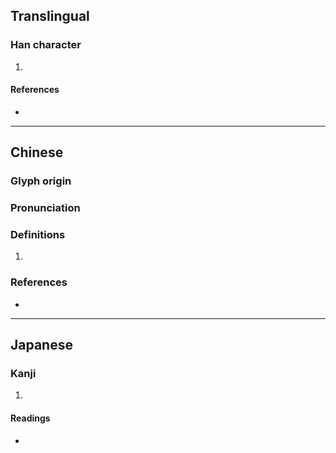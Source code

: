{{character info/new}}
==Translingual==

===Han character===
{{Han char|rn=37|rad=大|as=09|sn=12|four=|canj=MKAB|ids=⿱天明}}

# {{defn|Han|sort=大09}}

====References====
* {{Han ref|kx=0253.110|dkj=05966|dj=0515.020|hdz=21516.010|uh=5963|ud=22883}}

----

==Chinese==
{{zh-forms}}

===Glyph origin===
{{Han etym}}

===Pronunciation===
{{zh-pron
|m=wěng
|c=wang2
|mc=y
|oc=
|cat=
}}

===Definitions===
{{zh-hanzi}}

# {{rfdef|zh}}

===References===
* {{R:yue:Jyutping Database}}

----

==Japanese==

===Kanji===
{{ja-kanji|grade=|rs=大09}}

# {{defn|lang=ja|sort=大09}}

====Readings====
* {{ja-readings|on=[[わん]] (wan), [[こう]] (kō)|kun=[[あきらか]] (akiraka)}}